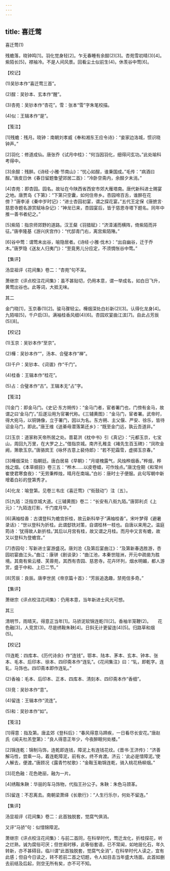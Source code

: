 ```yaml
---
---
---
```

title: 喜迁莺
---



喜迁莺(1)


残蟾落，晓钟鸣[1]。羽化觉身轻[2]。乍无春睡有余酲(2)[3]。杏苑雪初晴(3)[4]。　　紫陌长[5]，襟袖冷。不是人间风景。回看尘土似前生(4)。休羡谷中莺[6]。





【校记】


(1)吴钞本作“喜迁莺三首”。

(2)酲：吴钞本、玄本作“醒”。

(3)杏苑：吴钞本作“杏花”。雪：张本“雪”字朱笔校描。

(4)似：王辑本作“是”。





【笺注】


[1]残蟾：残月。晓钟：南朝刘孝威《奉和湘东王应令诗》：“妾家边洛城，惯识晓钟声。”

[2]羽化：修道成仙。唐张乔《试月中桂》：“何当因羽化，细得问玄功。”此处喻科考得中。

[3]余酲：残醉。《诗经·小雅·节南山》：“忧心如酲，谁秉国成。”毛传：“病酒曰酲。”唐皮日休《春日留题鲁望郊居二首》：“冷卧空斋内，余酲夕未消。”

[4]杏苑：即杏园。园名。故址在今陕西省西安市郊大雁塔南。唐代新科进士赐宴之地。唐贾岛《下第》：“下第只空囊，如何住帝乡。杏园啼百舌，谁醉在花傍？”唐李淖《秦中岁时记》：“进士杏园初宴，谓之探花宴。”五代王定保《唐摭言·慈恩寺题名游赏赋咏杂记》：“神龙已来，杏园宴后，皆于慈恩寺塔下题名。同年中推一善书者纪之。”

[5]紫陌：指京师郊野的道路。汉王粲《羽猎赋》：“济漳浦而横阵，倚紫陌而并征。”唐李隆基《游兴庆宫作》：“代邸青门右，离宫紫陌陲。”

[6]谷中莺：谓莺未出谷，喻隐居者。《诗经·小雅·伐木》：“出自幽谷，迁于乔木。”唐罗隐《送友人归夷门》：“至竟男儿分应定，不须惆怅谷中莺。”





【集评】


汤显祖评《花间集》卷二：“杏苑”句不呆。

萧继宗《评点校注花间集》：虽不甚贴切，仍用本意，谓一举成名，如白日飞升，黄莺出谷也。此等词，大抵无味。





其二


金门晓[1]，玉京春(1)[2]。骏马骤轻尘。樺烟深处白衫新(2)[3]。认得化龙身[4]。　　九陌喧[5]，千户启(3)。满袖桂香风细(4)[6]。杏园欢宴曲江滨[7]。自此占芳辰(5)[8]。





【校记】


(1)玉京：吴钞本作“至京”。

(2)樺：吴钞本作“”，汤本、合璧本作“禅”。

(3)千户：吴钞本、《词谱》作“千门”。

(4)桂香：王辑本作“桂花”。

(5)占：合璧本作“古”。王辑本无“占”字。





【笺注】


[1]金门：即金马门。《史记·东方朔传》：“金马门者，宦者署门也，门傍有金马，故谓之曰‘金马门’。”后遂沿用为官署代称。《三辅黄图》：“金马门，宦者署。武帝时，得大宛马，以铜铸像，立于署门，因以为名。东方朔、主父偃、严安、徐乐，皆待诏金马门，即此。”唐王维《送綦毋潜落第还乡》：“既至金门远，孰云吾道非。”

[2]玉京：道家称天帝所居之处。晋葛洪《枕中书》引《真记》：“元都玉京，七宝山，周回九万里，在大罗之上。”借指京城。南齐孔稚圭《褚先生百玉碑》：“凤吹金阙，箫歌玉京。”唐骆宾王《咏怀古意上裴侍郎》：“若不犯霜雪，虚掷玉京春。”

[3]樺烟深处：指朝廷。唐白居易《早朝》：“月堤槐露气，风烛桦烟香。”桦烟，桦烛之烟。《本草纲目》卷三五：“桦木……以皮卷蜡，可作烛点。”唐沈佺期《和常州崔使君寒食夜》：“无劳秉桦烛，晴月在南端。”白衫：唐时士子便服。此句写朝中新增着白衫的登第秀才。

[4]化龙：喻登第。见卷三韦庄《喜迁莺》（“街鼓动”）注〔五〕。

[5]九陌：泛指京城大道。《三辅黄图》卷二：“长安有八街九陌。”唐郭利贞《上元》：“九陌连灯影，千门度月华。”

[6]满袖桂香：古谓登科为蟾宫折桂，故云新科举子“满袖桂香”。宋叶梦得《避暑录话》：“世以登科为折桂。此谓郄铣对策，自谓桂林一枝也。自唐以来用之。温庭筠诗：‘犹得故人新折桂。’其后以月宫有桂，故又谓之月桂。而月中又言有蟾，故又以登科为登蟾宫。”

[7]杏园句：写新进士宴游盛况。唐刘沧《及第后宴曲江》：“及第新春选胜游，杏园初宴曲江头。”曲江：康骈《剧谈录》：“曲江池，本秦世隑洲，开元中疏凿为胜境。其南有紫云楼、芙蓉苑，其西有杏园、慈恩寺。花卉环列，烟水明媚，都人游赏，盛于中和、上巳二节。”

[8]芳辰：良辰。唐李世民《帝京篇十首》：“芳辰追逸趣，禁苑信多奇。”





【集评】


萧继宗《评点校注花间集》：仍用本意，当年新进士风光可想。





其三


清明节，雨晴天。得意正当年[1]。马骄泥软锦连乾(1)[2]。香袖半笼鞭(2)。　　花色融[3]，人竞赏(3)。尽是绣鞍朱鞅[4]。日斜无计更留连(4)[5]。归路草和烟(5)。





【校记】


(1)连乾：四库本、《历代诗余》作“连钱”。鄂本、陆本、茅本、玄本、钟本、张本、毛本、后印本、徐本、四印斋本作“连轧”。《花间集注》曰：“轧，即乾字。连轧，马饰也。四印斋本即作连轧。”

(2)香袖：毛本、后印本、正本、四库本、清刻本、四印斋本作“香细”。

(3)竞：吴钞本作“意”。

(4)留连：王辑本作“流连”。

(5)和：吴钞本作“如”。





【笺注】


[1]得意：指及第。唐孟郊《登科后》：“春风得意马蹄疾，一日看尽长安花。”唐赵氏《闻夫杜羔登第》：“良人得意正年少，今夜醉眠何处楼。”

[2]锦连乾：锦制马饰，连乾即连钱，障泥上有连钱花纹。《晋书·王济传》：“济善解马性，尝乘一马，着连乾障泥，前有水，终不肯渡。济云：‘此必是惜障泥。’使人解去，便渡。”唐顾况《露青竹杖歌》：“金鞍玉勒锦连乾，骑入桃花杨柳烟。”

[3]花色融：花色艳丽，融为一片。

[4]绣鞍朱鞅：华丽的车马饰物，代指王孙公子。朱鞅：朱色马颈革。

[5]留连：不忍离去。南朝梁萧绎《长歌行》：“人生行乐尔，何处不留连。”





【集评】


汤显祖评《花间集》卷二：此首独脱套，觉腐气俱消。

又评“马骄”句：似惜锦障泥。

萧继宗《评点校注花间集》：与前二首同，在科举时代，莺迁龙化，折桂探花，听之烂熟，诚为腐俗可厌；但世易时移，此等俗套语，已不常闻，如地层化石，年久转新，亦不甚碍目。临川谓“此首独脱套，觉腐气全消”，在科举时代人读之，宜有此感；但自今日读之，转不若前二首之切题，令人如目击当年盛大场面。此首如删去前结及后起，则空无所有矣，亦不可不知。